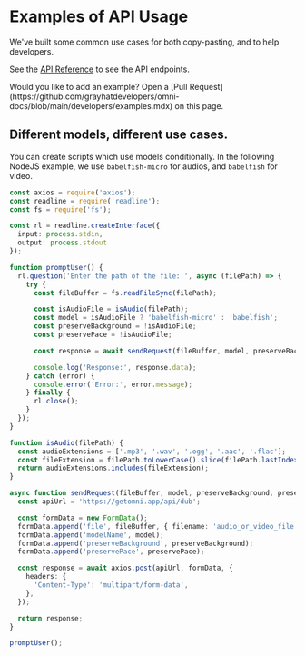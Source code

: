 
# Examples of API Usage

We've built some common use cases for both copy-pasting, and to help developers.

See the [API Reference](https://getomni.app/api) to see the API endpoints.

<Callout>
Would you like to add an example? Open a [Pull Request](https://github.com/grayhatdevelopers/omni-docs/blob/main/developers/examples.mdx) on this page.
</Callout>

## Different models, different use cases.

You can create scripts which use models conditionally. In the following NodeJS example, we use `babelfish-micro` for audios, and `babelfish` for video.

```typescript copy showLineNumbers filename="dub_script.js"
const axios = require('axios');
const readline = require('readline');
const fs = require('fs');

const rl = readline.createInterface({
  input: process.stdin,
  output: process.stdout
});

function promptUser() {
  rl.question('Enter the path of the file: ', async (filePath) => {
    try {
      const fileBuffer = fs.readFileSync(filePath);

      const isAudioFile = isAudio(filePath);
      const model = isAudioFile ? 'babelfish-micro' : 'babelfish';
      const preserveBackground = !isAudioFile;
      const preservePace = !isAudioFile;

      const response = await sendRequest(fileBuffer, model, preserveBackground, preservePace);

      console.log('Response:', response.data);
    } catch (error) {
      console.error('Error:', error.message);
    } finally {
      rl.close();
    }
  });
}

function isAudio(filePath) {
  const audioExtensions = ['.mp3', '.wav', '.ogg', '.aac', '.flac'];
  const fileExtension = filePath.toLowerCase().slice(filePath.lastIndexOf('.'));
  return audioExtensions.includes(fileExtension);
}

async function sendRequest(fileBuffer, model, preserveBackground, preservePace) {
  const apiUrl = 'https://getomni.app/api/dub';

  const formData = new FormData();
  formData.append('file', fileBuffer, { filename: 'audio_or_video_file' });
  formData.append('modelName', model);
  formData.append('preserveBackground', preserveBackground);
  formData.append('preservePace', preservePace);

  const response = await axios.post(apiUrl, formData, {
    headers: {
      'Content-Type': 'multipart/form-data',
    },
  });

  return response;
}

promptUser();
```